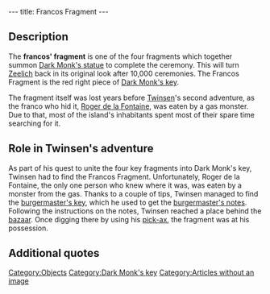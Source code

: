 ---
title: Francos Fragment
---

{{Quote|
Quote=This fragment of the Franco`s key is one of the elements which will permit you to piece together the key to Dark Monk`s temple.|
Character=Official description}}

==Description==
The '''francos' fragment''' is one of the four fragments which together summon [[Dark Monk's statue]] to complete the ceremony. This will turn [[Zeelich]] back in its original look after 10,000 ceremonies. The Francos Fragment is the red right piece of [[Dark Monk's key]].

The fragment itself was lost years before [[Twinsen]]'s second adventure, as the franco who hid it, [[Roger de la Fontaine]], was eaten by a gas monster. Due to that, most of the island's inhabitants spent most of their spare time searching for it.

==Role in Twinsen's adventure==
As part of his quest to unite the four key fragments into Dark Monk's key, Twinsen had to find the Francos Fragment. Unfortunately, Roger de la Fontaine, the only one person who knew where it was, was eaten by a monster from the gas. Thanks to a couple of tips, Twinsen managed to find the [[burgermaster's key]], which he used to get the [[burgermaster's notes]]. Following the instructions on the notes, Twinsen reached a place behind the [[Francos Island bazaar|bazaar]]. Once digging there by using his [[pick-ax]], the fragment was at his possession.

==Additional quotes==
{{Quote|
Quote=Since everybody started looking for our fragment, I`ve turned the bazaar into a treasure hunter's shop.|
Character=Bazaar seller}}
{{Quote|
Quote=Roger de la Fontaine, he was my brother. He was the local burgermaster you know, who was responsible for our fragment. Roger, he kept hiding the fragment somewhere without telling anyone, untill the accident...Pity he was eaten by a monster from the gas.|
Character=[[Roger de la Fontaine's brother]]}}
{{Quote|
Quote=And today nobody knows where the heck the fragment is. That`s why everybody is digging all over the place!! But why didn't he leave any notes?|
Character=Twinsen}}
{{Quote|
Quote=I'm certain our fragment is buried here. Obviously, must be hidden under the grass. I mean the burgermaster couldn't have buried it under the rock, am I right?|
Character=A treasure hunter}}
{{Quote|
Quote=This Roger de la Fontaine, he used to go pretty close to the gas. Could well be where he hid it, our fragment!!|
Character=[[Valentine]]}}
{{Quote|
Quote=Taking the size of the island, its geological structure and wind direction into account. I have concocted a potion which should allow me to precisely determine the location of the fragment! Unfortunately...I uh, lost the vial.|
Character=[[Kurtz]]}}
{{Quote|
Quote=Because of this lost fragment nonsense, everyone is looking for it. So they leave their little rug rats with me all day long. They just don`t stop bawling...I`m going to look for another job soon.|
Character=The babysitter}}
{{Quote|
Quote=Yeah it`s pretty serious, this here story!! It better be found this er...fragment. 'Cause no fragment, no ceremony, and no paradise!! Bah, I don`t give it a hoot, I`ve got myself a vineyard...Come on, mister, just a snort?|
Character=A drunk franco}}
{{Quote|
Quote=You have to be crazy to believe all these stories of fragment hunting. me, I think Roger lost it at home before getting eaten by a monster. What are you gonna do?, at least its good for business.|
Character=[[Franckie]]}}

[[Category:Objects]]
[[Category:Dark Monk's key]]
[[Category:Articles without an image]]